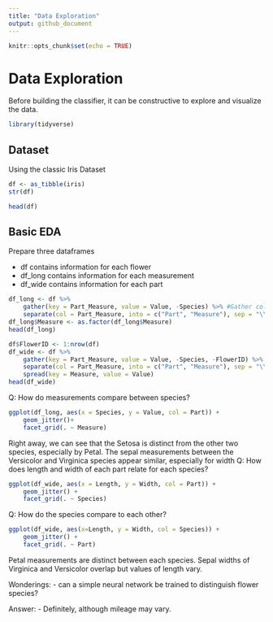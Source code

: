 ```yaml
---
title: "Data Exploration"
output: github_document
---
```


```r
knitr::opts_chunk$set(echo = TRUE)
```

# Data Exploration

Before building the classifier, it can be constructive to explore and visualize the data.

```r
library(tidyverse)
```

## Dataset

Using the classic Iris Dataset

```r
df <- as_tibble(iris)
str(df)
```

```r
head(df)
```

## Basic EDA

Prepare three dataframes

- df contains information for each flower
- df_long contains information for each measurement
- df_wide contains information for each part

```r
df_long <- df %>% 
    gather(key = Part_Measure, value = Value, -Species) %>% #Gather columns
    separate(col = Part_Measure, into = c("Part", "Measure"), sep = "\\.") #Break gathered column into two columns
df_long$Measure <- as.factor(df_long$Measure)
head(df_long)
```

```r
df$FlowerID <- 1:nrow(df)
df_wide <- df %>% 
    gather(key = Part_Measure, value = Value, -Species, -FlowerID) %>% 
    separate(col = Part_Measure, into = c("Part", "Measure"), sep = "\\.") %>% 
    spread(key = Measure, value = Value)
head(df_wide)
```

Q: How do measurements compare between species?

```r
ggplot(df_long, aes(x = Species, y = Value, col = Part)) +
    geom_jitter()+
    facet_grid(. ~ Measure)
```

Right away, we can see that the Setosa is distinct from the other two species, especially by Petal.
The sepal measurements between the Versicolor and Virginica species appear similar, especially for width
Q: How does length and width of each part relate for each species?


```r
ggplot(df_wide, aes(x = Length, y = Width, col = Part)) +
    geom_jitter() +
    facet_grid(. ~ Species)
```

Q: How do the species compare to each other?
```r
ggplot(df_wide, aes(x=Length, y = Width, col = Species)) +
    geom_jitter() +
    facet_grid(. ~ Part)
```

Petal measurements are distinct between each species.
Sepal widths of Virginica and Versicolor overlap but values of length vary.

Wonderings:
- can a simple neural network be trained to distinguish flower species?

Answer:
- Definitely, although mileage may vary.